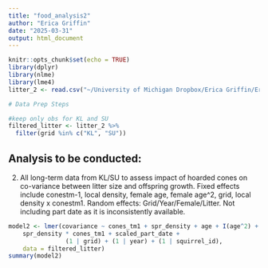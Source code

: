 ```yaml
---
title: "food_analysis2"
author: "Erica Griffin"
date: "2025-03-31"
output: html_document
---
```


```r
knitr::opts_chunk$set(echo = TRUE)
library(dplyr)
library(nlme)
library(lme4)
litter_2 <- read.csv("~/University of Michigan Dropbox/Erica Griffin/Erica Griffin - shared folder/W25 social cue analysis/social-cues-KRSP/AnalysisData/litter_analysis_cov.csv")

# Data Prep Steps

#keep only obs for KL and SU 
filtered_litter <- litter_2 %>%
  filter(grid %in% c("KL", "SU"))

```

## Analysis to be conducted: 
2.	All long-term data from KL/SU to assess impact of hoarded cones on co-variance between litter size and offspring growth. Fixed effects include conestm-1, local density, female age, female age^2, grid, local density x conestm1. Random effects: Grid/Year/Female/Litter. Not including part date as it is inconsistently available.




```r
model2 <- lmer(covariance ~ cones_tm1 + spr_density + age + I(age^2) + 
    spr_density * cones_tm1 + scaled_part_date + 
                (1 | grid) + (1 | year) + (1 | squirrel_id), 
    data = filtered_litter)
summary(model2)
```
